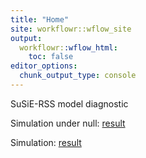 ```yaml
---
title: "Home"
site: workflowr::wflow_site
output:
  workflowr::wflow_html:
    toc: false
editor_options:
  chunk_output_type: console
---
```


SuSiE-RSS model diagnostic

Simulation under null: [result](diagnostic_null.html)

Simulation: [result](diagnostic.html)
